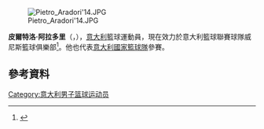 {{noteTA
|1=zh-cn:彼得罗;zh-hk:皮爾特洛;
}}

[[File:Pietro_Aradori'14.JPG|thumb]]

'''皮爾特洛·阿拉多里'''（{{lang-it|'''Pietro Aradori'''}}，{{bd|1988年|12月9日}}），[[意大利|意大利]]籃球運動員，現在效力於意大利籃球聯賽球隊威尼斯籃球俱樂部<ref>{{Cite web |url=http://www.draftexpress.com/profile/Pietro-Aradori-5782/ |title=Draftexpress.com Pietro Aradori Predraft Measurements. |access-date=2015-06-14 |archive-date=2021-03-13 |archive-url=https://web.archive.org/web/20210313165937/http://www.draftexpress.com/profile/Pietro-Aradori-5782/ |dead-url=no }}</ref>。他也代表[[意大利國家籃球隊|意大利國家籃球隊]]參賽。

== 參考資料 ==
{{Reflist}}

{{Authority control}}
{{DEFAULTSORT:Aradori, Pietro}}
[[Category:意大利男子篮球运动员|Category:意大利男子篮球运动员]]